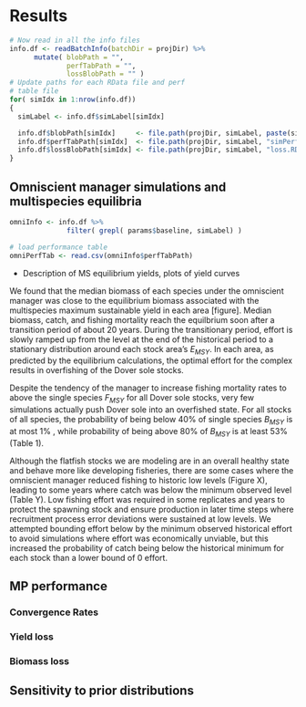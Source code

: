 # Results

```r
# Now read in all the info files
info.df <- readBatchInfo(batchDir = projDir) %>%
      mutate( blobPath = "", 
              perfTabPath = "", 
              lossBlobPath = "" )
# Update paths for each RData file and perf 
# table file
for( simIdx in 1:nrow(info.df))
{
  simLabel <- info.df$simLabel[simIdx]

  info.df$blobPath[simIdx]     <- file.path(projDir, simLabel, paste(simLabel,".RData",sep = "") )
  info.df$perfTabPath[simIdx]  <- file.path(projDir, simLabel, "simPerfStats.csv" )
  info.df$lossBlobPath[simIdx] <- file.path(projDir, simLabel, "loss.RData" )
}


```

## Omniscient manager simulations and multispecies equilibria

```r
omniInfo <- info.df %>% 
              filter( grepl( params$baseline, simLabel) )

# load performance table
omniPerfTab <- read.csv(omniInfo$perfTabPath)


```

- Description of MS equilibrium yields, plots of yield 
curves

We found that the median biomass of each species 
under the omniscient manager was close to the equilibrium 
biomass associated with the multispecies maximum 
sustainable yield in each area [figure]. Median
biomass, catch, and fishing mortality reach the equilbrium
soon after a transition period of about 20 years. During
the transitionary period, effort is slowly ramped up from
the level at the end of the historical period to a 
stationary distribution around each stock area's $E_{MSY}$.
In each area, as predicted by the equilibrium calculations, 
the optimal effort for the complex results in overfishing 
of the Dover sole stocks. 

Despite the tendency of the manager to increase fishing
mortality rates to above the single species $F_{MSY}$
for all Dover sole stocks, very few simulations actually push 
Dover sole into an overfished state. For all stocks of all 
species, the probability of being below 40% of single species
$B_{MSY}$ is at most 1% , while probability of being
above 80% of $B_{MSY}$ is at least 53% (Table 1). 

Although the flatfish stocks we are modeling are in an overall
healthy state and behave more like developing fisheries, 
there are some cases where the omniscient manager reduced
fishing to historic low levels (Figure X), leading to some years
where catch was below the minimum observed level (Table Y). Low fishing effort
was required in some replicates and years to protect the 
spawning stock and ensure production in later time steps where 
recruitment process error deviations were sustained at low 
levels. We attempted bounding effort below by the minimum 
observed historical effort to avoid simulations where 
effort was economically unviable, but this
increased the probability of catch being below the historical
minimum for each stock than a lower bound of 0 effort.


## MP performance

### Convergence Rates



### Yield loss


### Biomass loss


## Sensitivity to prior distributions

